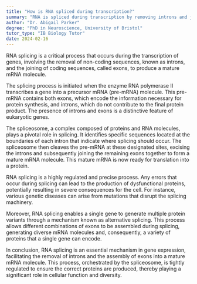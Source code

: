 ```yaml
---
title: "How is RNA spliced during transcription?"
summary: "RNA is spliced during transcription by removing introns and joining exons together to form a mature mRNA molecule."
author: "Dr. Abigail Parker"
degree: "PhD in Neuroscience, University of Bristol"
tutor_type: "IB Biology Tutor"
date: 2024-02-16
---
```


RNA splicing is a critical process that occurs during the transcription of genes, involving the removal of non-coding sequences, known as introns, and the joining of coding sequences, called exons, to produce a mature mRNA molecule.

The splicing process is initiated when the enzyme RNA polymerase II transcribes a gene into a precursor mRNA (pre-mRNA) molecule. This pre-mRNA contains both exons, which encode the information necessary for protein synthesis, and introns, which do not contribute to the final protein product. The presence of introns and exons is a distinctive feature of eukaryotic genes.

The spliceosome, a complex composed of proteins and RNA molecules, plays a pivotal role in splicing. It identifies specific sequences located at the boundaries of each intron that indicate where splicing should occur. The spliceosome then cleaves the pre-mRNA at these designated sites, excising the introns and subsequently joining the remaining exons together to form a mature mRNA molecule. This mature mRNA is now ready for translation into a protein.

RNA splicing is a highly regulated and precise process. Any errors that occur during splicing can lead to the production of dysfunctional proteins, potentially resulting in severe consequences for the cell. For instance, various genetic diseases can arise from mutations that disrupt the splicing machinery.

Moreover, RNA splicing enables a single gene to generate multiple protein variants through a mechanism known as alternative splicing. This process allows different combinations of exons to be assembled during splicing, generating diverse mRNA molecules and, consequently, a variety of proteins that a single gene can encode.

In conclusion, RNA splicing is an essential mechanism in gene expression, facilitating the removal of introns and the assembly of exons into a mature mRNA molecule. This process, orchestrated by the spliceosome, is tightly regulated to ensure the correct proteins are produced, thereby playing a significant role in cellular function and diversity.
    